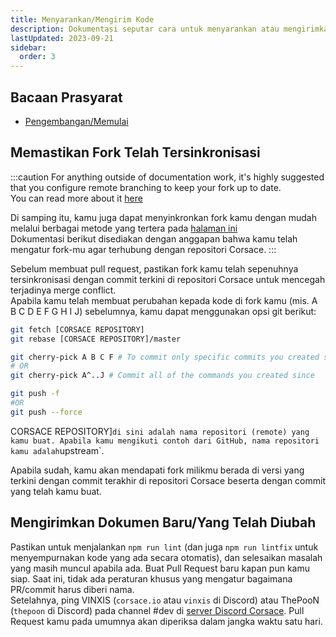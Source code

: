 ```yaml
---
title: Menyarankan/Mengirim Kode
description: Dokumentasi seputar cara untuk menyarankan atau mengirimkan kode ke repositori Corsace.
lastUpdated: 2023-09-21
sidebar:
  order: 3
---
```


## Bacaan Prasyarat

*   [Pengembangan/Memulai](../../..)

## Memastikan Fork Telah Tersinkronisasi

:::caution
For anything outside of documentation work, it's highly suggested that you configure remote branching to keep your fork up to date.\
You can read more about it [here](https://docs.github.com/en/pull-requests/collaborating-with-pull-requests/working-with-forks/configuring-a-remote-repository-for-a-fork)

Di samping itu, kamu juga dapat menyinkronkan fork kamu dengan mudah melalui berbagai metode yang tertera pada [halaman ini](https://docs.github.com/en/pull-requests/collaborating-with-pull-requests/working-with-forks/syncing-a-fork)\
Dokumentasi berikut disediakan dengan anggapan bahwa kamu telah mengatur fork-mu agar terhubung dengan repositori Corsace.
:::

Sebelum membuat pull request, pastikan fork kamu telah sepenuhnya tersinkronisasi dengan commit terkini di repositori Corsace untuk mencegah terjadinya merge conflict.\
Apabila kamu telah membuat perubahan kepada kode di fork kamu (mis. A B C D E F G H I J) sebelumnya, kamu dapat menggunakan opsi git berikut:

```bash
git fetch [CORSACE REPOSITORY]
git rebase [CORSACE REPOSITORY]/master

git cherry-pick A B C F # To commit only specific commits you created since
# OR
git cherry-pick A^..J # Commit all of the commands you created since

git push -f 
#OR 
git push --force
```

CORSACE REPOSITORY]`di sini adalah nama repositori (remote) yang kamu buat. Apabila kamu mengikuti contoh dari GitHub, nama repositori kamu adalah`upstream\`.

Apabila sudah, kamu akan mendapati fork milikmu berada di versi yang terkini dengan commit terakhir di repositori Corsace beserta dengan commit yang telah kamu buat.

## Mengirimkan Dokumen Baru/Yang Telah Diubah

Pastikan untuk menjalankan `npm run lint` (dan juga `npm run lintfix` untuk menyempurnakan kode yang ada secara otomatis), dan selesaikan masalah yang masih muncul apabila ada.
Buat Pull Request baru kapan pun kamu siap. Saat ini, tidak ada peraturan khusus yang mengatur bagaimana PR/commit harus diberi nama.\
Setelahnya, ping VINXIS (`corsace.io` atau `vinxis` di Discord) atau ThePooN (`thepoon` di Discord) pada channel #dev di [server Discord Corsace](https://discord.gg/Z6vEMsr). Pull Request kamu pada umumnya akan diperiksa dalam jangka waktu satu hari.
